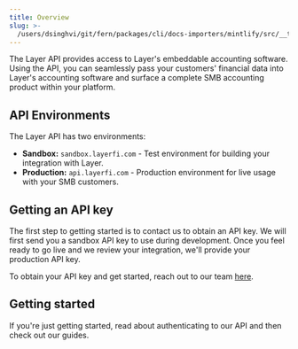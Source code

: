 ```yaml
---
title: Overview
slug: >-
  /users/dsinghvi/git/fern/packages/cli/docs-importers/mintlify/src/__test__/fixtures/layerfi/introduction
---
```



The Layer API provides access to Layer's embeddable accounting software. Using the API, you can seamlessly pass your customers' financial data into Layer's accounting software and surface a complete SMB accounting product within your platform.

## API Environments

The Layer API has two environments:
- **Sandbox:** `sandbox.layerfi.com` - Test environment for building your integration with Layer.
- **Production:** `api.layerfi.com` - Production environment for live usage with your SMB customers.

## Getting an API key

The first step to getting started is to contact us to obtain an API key. We will first send you a sandbox API key to use during development. Once you feel ready to go live and we review your integration, we'll provide your production API key.

To obtain your API key and get started, reach out to our team [here](https://layerfi.com/#contact-form).

## Getting started

If you're just getting started, read about authenticating to our API and then check out our guides. 
